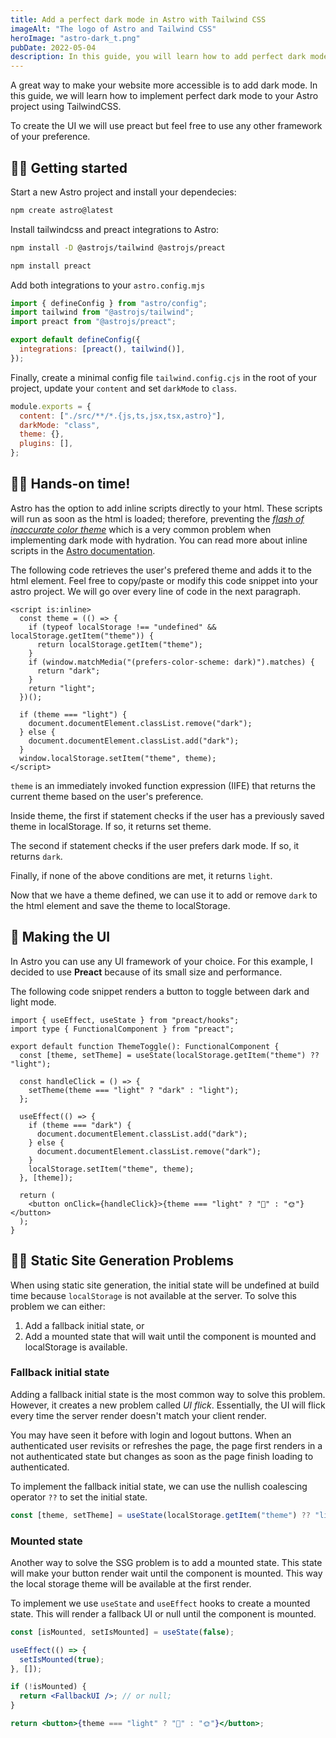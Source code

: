 ```yaml
---
title: Add a perfect dark mode in Astro with Tailwind CSS
imageAlt: "The logo of Astro and Tailwind CSS"
heroImage: "astro-dark_t.png"
pubDate: 2022-05-04
description: In this guide, you will learn how to add perfect dark mode to your Astro project using Tailwind CSS and the prefers-color-scheme media query
---
```


A great way to make your website more accessible is to add dark mode. In this guide, we will learn how to implement perfect dark mode to your Astro project using TailwindCSS.

To create the UI we will use preact but feel free to use any other framework of your preference.

## 🧑‍💻 Getting started

Start a new Astro project and install your dependecies:

```bash
npm create astro@latest
```

Install tailwindcss and preact integrations to Astro:

```bash
npm install -D @astrojs/tailwind @astrojs/preact

npm install preact
```

Add both integrations to your `astro.config.mjs`

```js
import { defineConfig } from "astro/config";
import tailwind from "@astrojs/tailwind";
import preact from "@astrojs/preact";

export default defineConfig({
  integrations: [preact(), tailwind()],
});
```

Finally, create a minimal config file `tailwind.config.cjs` in the root of your project, update your `content` and set `darkMode` to `class`.

```js
module.exports = {
  content: ["./src/**/*.{js,ts,jsx,tsx,astro}"],
  darkMode: "class",
  theme: {},
  plugins: [],
};
```

## 👩‍🚀 Hands-on time!

Astro has the option to add inline scripts directly to your html. These scripts will run as soon as the html is loaded; therefore, preventing the [_flash of inaccurate color theme_](https://css-tricks.com/flash-of-inaccurate-color-theme-fart/) which is a very common problem when implementing dark mode with hydration. You can read more about inline scripts in the [Astro documentation](https://docs.astro.build/en/reference/directives-reference/#isinline).

The following code retrieves the user's prefered theme and adds it to the html element. Feel free to copy/paste or modify this code snippet into your astro project. We will go over every line of code in the next paragraph.


```astro title="testing"
<script is:inline>
  const theme = (() => {
    if (typeof localStorage !== "undefined" && localStorage.getItem("theme")) {
      return localStorage.getItem("theme");
    }
    if (window.matchMedia("(prefers-color-scheme: dark)").matches) {
      return "dark";
    }
    return "light";
  })();

  if (theme === "light") {
    document.documentElement.classList.remove("dark");
  } else {
    document.documentElement.classList.add("dark");
  }
  window.localStorage.setItem("theme", theme);
</script>
```

`theme` is an immediately invoked function expression (IIFE) that returns the current theme based on the user's preference. 

Inside theme, the first if statement checks if the user has a previously saved theme in localStorage. If so, it returns set theme.

The second if statement checks if the user prefers dark mode. If so, it returns `dark`.

Finally, if none of the above conditions are met, it returns `light`.

Now that we have a theme defined, we can use it to add or remove `dark` to the html element and save the theme to localStorage.

## 💅 Making the UI

In Astro you can use any UI framework of your choice. For this example, I decided to use **Preact** because of its small size and performance.

The following code snippet renders a button to toggle between dark and light mode.

```tsx
import { useEffect, useState } from "preact/hooks";
import type { FunctionalComponent } from "preact";

export default function ThemeToggle(): FunctionalComponent {
  const [theme, setTheme] = useState(localStorage.getItem("theme") ?? "light");

  const handleClick = () => {
    setTheme(theme === "light" ? "dark" : "light");
  };

  useEffect(() => {
    if (theme === "dark") {
      document.documentElement.classList.add("dark");
    } else {
      document.documentElement.classList.remove("dark");
    }
    localStorage.setItem("theme", theme);
  }, [theme]);

  return (
    <button onClick={handleClick}>{theme === "light" ? "🌙" : "🌞"}</button>
  );
}
```

## 🧑‍🔧 Static Site Generation Problems

When using static site generation, the initial state will be undefined at build time because `localStorage` is not available at the server. To solve this problem we can either:

1. Add a fallback initial state, or
2. Add a mounted state that will wait until the component is mounted and localStorage is available.

### Fallback initial state

Adding a fallback initial state is the most common way to solve this problem. However, it creates a new problem called _UI flick_. Essentially, the UI will flick every time the server render doesn't match your client render. 

You may have seen it before with login and logout buttons. When an authenticated user revisits or refreshes the page, the page first renders in a not authenticated state but changes as soon as the page finish loading to authenticated.

To implement the fallback initial state, we can use the nullish coalescing operator `??` to set the initial state.

```jsx
const [theme, setTheme] = useState(localStorage.getItem("theme") ?? "light");
```

### Mounted state

Another way to solve the SSG problem is to add a mounted state. This state will make your button render wait until the component is mounted. This way the local storage theme will be available at the first render.

To implement we use `useState` and `useEffect` hooks to create a mounted state. This will render a fallback UI or null until the component is mounted.

```jsx
const [isMounted, setIsMounted] = useState(false);

useEffect(() => {
  setIsMounted(true);
}, []);

if (!isMounted) {
  return <FallbackUI />; // or null;
}

return <button>{theme === "light" ? "🌙" : "🌞"}</button>;
```